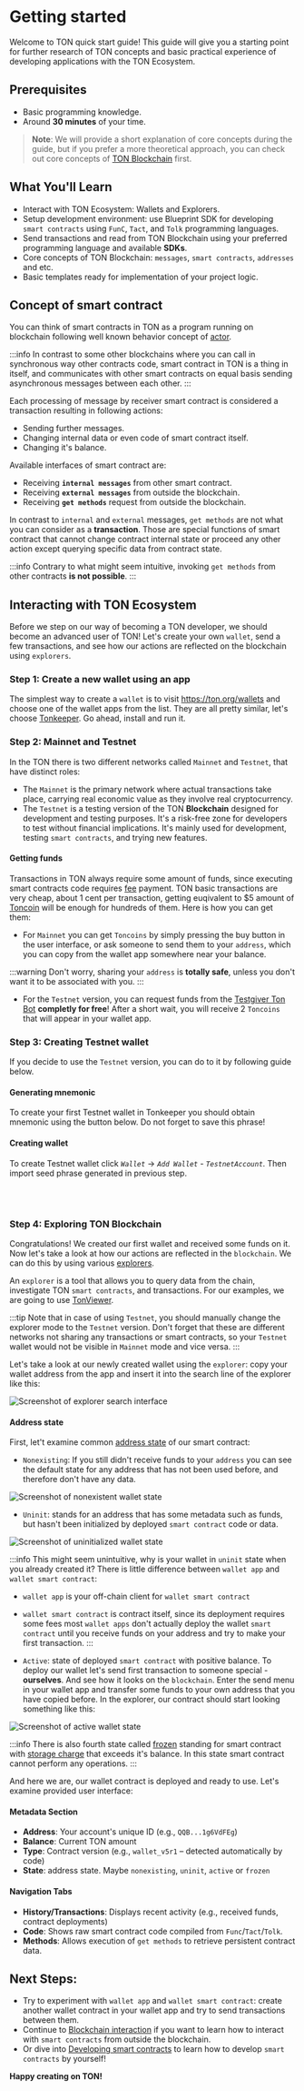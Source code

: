 
# Getting started

Welcome to TON quick start guide! This guide will give you a starting point for further research of TON concepts and basic practical experience of developing applications with the TON Ecosystem.

## Prerequisites

- Basic programming knowledge.
- Around __30 minutes__ of your time.

> **Note**: We will provide a short explanation of core concepts during the guide, but if you prefer a more theoretical approach, you can check out core concepts of [TON Blockchain](/v3/concepts/dive-into-ton/ton-blockchain/blockchain-of-blockchains/) first.

## What You'll Learn

- Interact with TON Ecosystem: Wallets and Explorers.
- Setup development environment: use Blueprint SDK for developing `smart contracts` using `FunC`, `Tact`, and `Tolk` programming languages.
- Send transactions and read from TON Blockchain using your preferred programming language and available **SDKs**.
- Core concepts of TON Blockchain: `messages`, `smart contracts`, `addresses` and etc.
- Basic templates ready for implementation of your project logic.

## Concept of smart contract

You can think of smart contracts in TON as a program running on blockchain following well known behavior concept of [actor](/v3/concepts/dive-into-ton/ton-blockchain/blockchain-of-blockchains#single-actor/). 

:::info
In contrast to some other blockchains where you can call in synchronous way other contracts code, smart contract in TON is a thing in itself, and communicates with other smart contracts on equal basis sending asynchronous messages between each other. 
:::

Each processing of message by receiver smart contract is considered a transaction resulting in following actions:
 - Sending further messages.
 - Changing internal data or even code of smart contract itself.
 - Changing it's balance.

Available interfaces of smart contract are:
 - Receiving **`internal messages`** from other smart contract.
 - Receiving **`external messages`** from outside the blockchain.
 - Receiving **`get methods`** request from outside the blockchain.

In contrast to `internal` and `external` messages, `get methods` are not what you can consider as a **transaction**. Those are special functions of smart contract that cannot change contract internal state or proceed any other action except querying specific data from contract state. 

:::info
Contrary to what might seem intuitive, invoking `get methods` from other contracts **is not possible**.
:::

## Interacting with TON Ecosystem

Before we step on our way of becoming a TON developer, we should become an advanced user of TON! Let's create your own `wallet`, send a few transactions, and see how our actions are reflected on the blockchain using `explorers`.

### Step 1: Create a new wallet using an app

The simplest way to create a `wallet` is to visit https://ton.org/wallets and choose one of the wallet apps from the list. They are all pretty similar, let's choose [Tonkeeper](https://tonkeeper.com/). Go ahead, install and run it.

### Step 2: Mainnet and Testnet

In the TON there is two different networks called `Mainnet` and `Testnet`, that have distinct roles:
 - The `Mainnet` is the primary network where actual transactions take place, carrying real economic value as they involve real cryptocurrency. 
 - The `Testnet` is a testing version of the TON **Blockchain** designed for development and testing purposes. It's a risk-free zone for developers to test without financial implications. It's mainly used for development, testing `smart contracts`, and trying new features.

#### Getting funds

Transactions in TON always require some amount of funds, since executing smart contracts code requires [fee](/v3/documentation/smart-contracts/transaction-fees/fees/) payment. TON basic transactions are very cheap, about 1 cent per transaction, getting euqivalent to $5 amount of [Toncoin](/v3/documentation/dapps/defi/coins/) will be enough for hundreds of them. Here is how you can get them:

 - For `Mainnet` you can get `Toncoins` by simply pressing the buy button in the user interface, or ask someone to send them to your `address`, which you can copy from the wallet app somewhere near your balance. 

:::warning
 Don't worry, sharing your `address` is **totally safe**, unless you don't want it to be associated with you.
:::

 - For the `Testnet` version, you can request funds from the [Testgiver Ton Bot](https://t.me/testgiver_ton_bot/) **completly for free**! After a short wait, you will receive 2 `Toncoins` that will appear in your wallet app.

### Step 3: Creating Testnet wallet

If you decide to use the `Testnet` version, you can do to it by following guide below.

#### Generating mnemonic

To create your first Testnet wallet in Tonkeeper you should obtain mnemonic using the button below. Do not forget to save this phrase!

<MnemonicGenerator />

#### Creating wallet

To create Testnet wallet click *`Wallet`* -> *`Add Wallet`* - *`TestnetAccount`*. Then import seed phrase generated in previous step.

<div style={{display: 'flex', justifyContent: 'center', gap: '20px', flexWrap: 'wrap', marginBottom: '30px'}}>
  <br/>
  <ThemedImage
    height='600px'
    alt=""
    sources={{
      light: '/img/tutorials/quick-start/tonkeeper-light.jpg?raw=true',
      dark: '/img/tutorials/quick-start/tonkeeper-dark.jpg?raw=true',
    }}
  />
  <br/>
</div>


### Step 4: Exploring TON Blockchain

Congratulations! We created our first wallet and received some funds on it. Now let's take a look at how our actions are reflected in the `blockchain`. We can do this by using various [explorers](https://ton.app/explorers/). 

An `explorer` is a tool that allows you to query data from the chain, investigate TON `smart contracts`, and transactions. For our examples, we are going to use [TonViewer](https://tonviewer.com/).

:::tip
Note that in case of using `Testnet`, you should manually change the explorer mode to the `Testnet` version. Don't forget that these are different networks not sharing any transactions or smart contracts, so your `Testnet` wallet would not be visible in `Mainnet` mode and vice versa.
:::

Let's take a look at our newly created wallet using the `explorer`: copy your wallet address from the app and insert it into the search line of the explorer like this:

<div style={{marginBottom: '30px'}}>
  <img src="/img/tutorials/quick-start/explorer1.png" alt="Screenshot of explorer search interface"/>
</div>

#### Address state

First, let't examine common [address state](/v3/documentation/smart-contracts/addresses/#addresses-state/) of our smart contract:

 - `Nonexisting`: If you still didn't receive funds to your `address` you can see the default state for any address that has not been used before, and therefore don't have any data. 

<div style={{marginBottom: '30px'}}>
  <img src="/img/tutorials/quick-start/nonexist.png" alt="Screenshot of nonexistent wallet state"/>
</div>

 - `Uninit`: stands for an address that has some metadata such as funds, but hasn't been initialized by deployed `smart contract` code or data.

<div style={{marginBottom: '30px'}}>
  <img src="/img/tutorials/quick-start/uninit.png" alt="Screenshot of uninitialized wallet state"/>
</div>

:::info
This might seem unintuitive, why is your wallet in `uninit` state when you already created it? There is little difference between `wallet app` and `wallet smart contract`:

- `wallet app` is your off-chain client for `wallet smart contract`
- `wallet smart contract` is contract itself, since its deployment requires some fees most `wallet apps` don't actually deploy the wallet `smart contract` until you receive funds on your address and try to make your first transaction.
:::

- `Active`: state of deployed `smart contract` with positive balance. To deploy our wallet let's send first transaction to someone special - **ourselves**. And see how it looks on the `blockchain`. Enter the send menu in your wallet app and transfer some funds to your own address that you have copied before. In the explorer, our contract should start looking something like this:

<div style={{marginBottom: '30px'}}>
  <img src="/img/tutorials/quick-start/active.png" alt="Screenshot of active wallet state"/>
</div>

:::info
There is also fourth state called [frozen](/v3/documentation/smart-contracts/transaction-fees/fees-low-level#storage-fee/) standing for smart contract with [storage charge](/v3/documentation/smart-contracts/transaction-fees/fees-low-level#storage-fee/) that exceeds it's balance. In this state smart contract cannot perform any operations.
:::

And here we are, our wallet contract is deployed and ready to use. Let's examine provided user interface:

#### Metadata Section
- **Address**: Your account's unique ID (e.g., `QQB...1g6VdFEg`)
- **Balance**: Current TON amount
- **Type**: Contract version (e.g., `wallet_v5r1` – detected automatically by code)
- **State**: address state. Maybe `nonexisting`, `uninit`, `active` or `frozen`

#### Navigation Tabs
- **History/Transactions**: Displays recent activity (e.g., received funds, contract deployments)
- **Code**: Shows raw smart contract code compiled from `Func`/`Tact`/`Tolk`.
- **Methods**: Allows execution of `get methods` to retrieve persistent contract data.

## Next Steps:

 - Try to experiment with `wallet app` and `wallet smart contract`: create another wallet contract in your wallet app and try to send transactions between them.
 - Continue to [Blockchain interaction](/v3/guidelines/quick-start/blockchain-interaction/reading-from-network/) if you want to learn how to interact with `smart contracts` from outside the blockchain.
 - Or dive into [Developing smart contracts](/v3/guidelines/quick-start/developing-smart-contracts/setup-environment/) to learn how to develop `smart contracts` by yourself!

**Happy creating on TON!**

